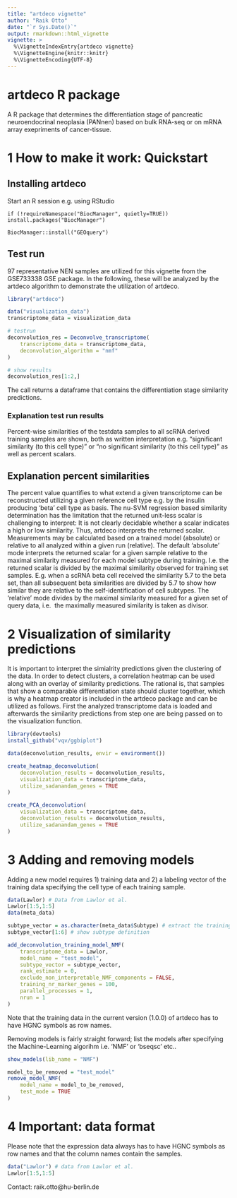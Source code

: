 ```yaml
---
title: "artdeco vignette"
author: "Raik Otto"
date: "`r Sys.Date()`"
output: rmarkdown::html_vignette
vignette: >
  %\VignetteIndexEntry{artdeco vignette}
  %\VignetteEngine{knitr::knitr}
  %\VignetteEncoding{UTF-8}
---
```


# artdeco R package

A R package that determines the differentiation stage of pancreatic neuroendocrinal 
neoplasia (PANnen) based on bulk RNA-seq or on mRNA array exepriments of cancer-tissue.

# 1 How to make it work:  Quickstart

## Installing artdeco

Start an R session e.g. using RStudio

`if (!requireNamespace("BiocManager", quietly=TRUE))`
    `install.packages("BiocManager")`

`BiocManager::install("GEOquery")`

## Test run

97 representative NEN samples are utilized for this vignette from the
GSE733338 GSE package. In the following, these will be analyzed by the artdeco
 algorithm to demonstrate the utilization of artdeco.

```r
library("artdeco")

data("visualization_data")
transcriptome_data = visualization_data

# testrun
deconvolution_res = Deconvolve_transcriptome(
    transcriptome_data = transcriptome_data,
    deconvolution_algorithm = "nmf"
)

# show results
deconvolution_res[1:2,]
```
The call returns a dataframe that contains the differentiation stage
similarity predictions. 

### Explanation test run results

Percent-wise similarities of the testdata samples to all scRNA derived training
 samples are shown, both as written interpretation e.g. "significant similarity (to this cell type)"
 or "no significant similarity (to this cell type)" as well as percent scalars.

## Explanation percent similarities 

The percent value quantifies to what extend a given transcriptome can be reconstructed utilizing
 a given reference cell type e.g. by the insulin producing 'beta' cell type as basis. The nu-SVM 
 regression based similarity determination has the limitation that the returned unit-less scalar 
 is challenging to interpret: It is not clearly decidable whether a scalar indicates a high or low
 similarity. Thus, artdeco interprets the returned scalar. Measurements may be calculated based
 on a trained model (absolute) or relative to all analyzed within a given run (relative).
 The default 'absolute' mode interprets the returned scalar for a given sample relative to the 
 maximal similarity measured for each model subtype during training. I.e. the returned scalar is
 divided by the maximal similarity observed for training set samples. E.g. when a scRNA beta cell
 received the similarity 5.7 to the beta set, than all subsequent beta similarities are divided 
 by 5.7 to show how similar they are relative to the self-identification of cell subtypes. The
 'relative' mode divides by the maximal similarity measured for a given set of query data, i.e. 
 the maximally measured similarity is taken as divisor.

# 2 Visualization of similarity predictions

It is important to interpret the simialrity predictions given the clustering of the data. In
 order to detect clusters, a correlation heatmap can be used along with an overlay of similarity
 predictions. The rational is, that samples that show a comparable differentiation state should
 cluster together, which is why a heatmap creator is included in the artdeco package and can
 be utilized as follows. First the analyzed transcriptome data is loaded and afterwards the 
 similarity predictions from step one are being passed on to the visualization function.

```r

library(devtools)
install_github("vqv/ggbiplot")

data(deconvolution_results, envir = environment())

create_heatmap_deconvolution(
    deconvolution_results = deconvolution_results,
    visualization_data = transcriptome_data,
    utilize_sadanandam_genes = TRUE
)

create_PCA_deconvolution(
    visualization_data = transcriptome_data,
    deconvolution_results = deconvolution_results,
    utilize_sadanandam_genes = TRUE
)
```

# 3 Adding and removing models

Adding a new model requires 1) training data and 2) a labeling vector of the training data
specifying the cell type of each training sample.
```r

data(Lawlor) # Data from Lawlor et al.
Lawlor[1:5,1:5]
data(meta_data)

subtype_vector = as.character(meta_data$Subtype) # extract the training sample subtype labels
subtype_vector[1:6] # show subtype definition

add_deconvolution_training_model_NMF(
    transcriptome_data = Lawlor,
    model_name = "test_model",
    subtype_vector = subtype_vector,
    rank_estimate = 0,
    exclude_non_interpretable_NMF_components = FALSE,
    training_nr_marker_genes = 100,
    parallel_processes = 1,
    nrun = 1
)
```
Note that the training data in the current version (1.0.0) of artdeco has to have HGNC symbols
as row names.

Removing models is fairly straight forward; list the models after specifying the Machine-Learning algorihm
i.e. 'NMF' or 'bseqsc' etc..
```r
show_models(lib_name = "NMF")

model_to_be_removed = "test_model"
remove_model_NMF(
    model_name = model_to_be_removed,
    test_mode = TRUE
)
```

# 4 Important: data format

Please note that the expression data always has to have HGNC symbols as row names and that the column names contain the samples.
```r
data("Lawlor") # data from Lawlor et al.
Lawlor[1:5,1:5]
```

Contact: raik.otto@hu-berlin.de
